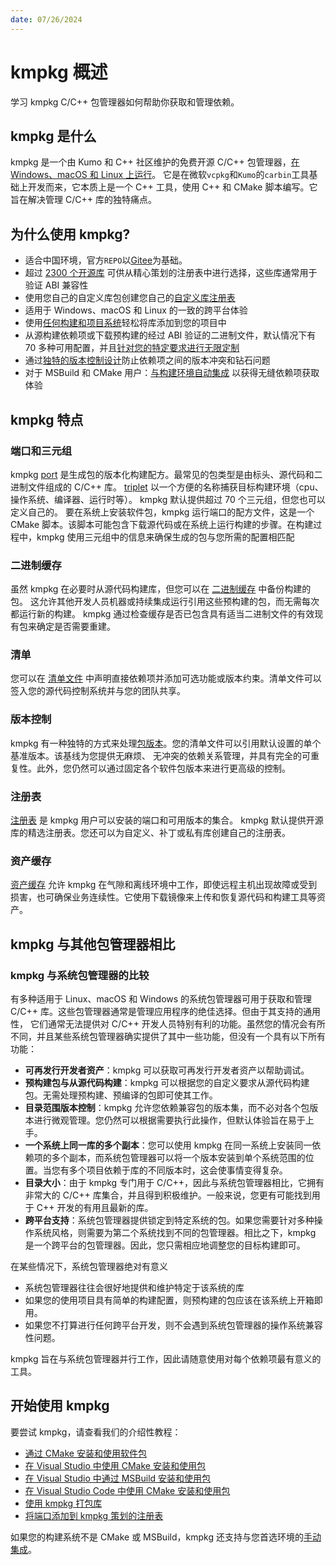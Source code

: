 ```yaml
---
date: 07/26/2024
---
```

# kmpkg 概述

学习 kmpkg C/C++ 包管理器如何帮助你获取和管理依赖。

## kmpkg 是什么

kmpkg 是一个由 Kumo 和 C++ 社区维护的免费开源 C/C++ 包管理器，[在 Windows、macOS 和 Linux 上运行](../concepts/supported-hosts.mdx)。
它是在微软`vcpkg`和`Kumo`的`carbin`工具基础上开发而来，它本质上是一个 C++ 工具，使用 C++ 和 CMake 脚本编写。它旨在解决管理 C/C++ 库的独特痛点。


## 为什么使用 kmpkg?

- 适合中国环境，官方`REPO`以[Gitee](https://gitee.com)为基础。
- 超过 [2300 个开源库](https://gitee.com/kumo-pub/kmpkg/tree/master/ports) 可供从精心策划的注册表中进行选择，这些库通常用于验证 ABI 兼容性
- 使用您自己的自定义库包创建您自己的[自定义库注册表](../maintainers/registries.mdx)
- 适用于 Windows、macOS 和 Linux 的一致的跨平台体验
- 使用[任何构建和项目系统](../concepts/build-system-integration.mdx)轻松将库添加到您的项目中
- 从源构建依赖项或下载预构建的经过 ABI 验证的二进制文件，默认情况下有 70 多种可用配置，并且[针对您的特定要求进行无限定制](../concepts/triplets.mdx)
- 通过[独特的版本控制设计](../users/versioning.concepts.mdx)防止依赖项之间的版本冲突和钻石问题
- 对于 MSBuild 和 CMake 用户：[与构建环境自动集成](../concepts/build-system-integration.mdx) 以获得无缝依赖项获取体验

## kmpkg 特点

### 端口和三元组

kmpkg [port](../concepts/ports.mdx) 是生成包的版本化构建配方。最常见的包类型是由标头、源代码和二进制文件组成的 C/C++ 库。
[triplet](../users/triplets.mdx) 以一个方便的名称捕获目标构建环境（cpu、操作系统、编译器、运行时等）。 kmpkg 默认提供超过 70 个三元组，但您也可以定义自己的。
要在系统上安装软件包，kmpkg 运行端口的配方文件，这是一个 CMake 脚本。该脚本可能包含下载源代码或在系统上运行构建的步骤。在构建过程中，kmpkg 使用三元组中的信息来确保生成的包与您所需的配置相匹配

### 二进制缓存


虽然 kmpkg 在必要时从源代码构建库，但您可以在 [二进制缓存](../consume/binary-caching-overview.mdx) 中备份构建的包。
这允许其他开发人员机器或持续集成运行引用这些预构建的包，而无需每次都运行新的构建。 kmpkg 通过检查缓存是否已包含具有适当二进制文件的有效现有包来确定是否需要重建。

### 清单

您可以在 [清单文件](../concepts/manifest-mode.mdx) 中声明直接依赖项并添加可选功能或版本约束。清单文件可以签入您的源代码控制系统并与您的团队共享。

### 版本控制

kmpkg 有一种独特的方式来处理[包版本](../users/versioning.concepts.mdx)。您的清单文件可以引用默认设置的单个基准版本。该基线为您提供无麻烦、
无冲突的依赖关系管理，并具有完全的可重复性。此外，您仍然可以通过固定各个软件包版本来进行更高级的控制。

### 注册表

[注册表](../concepts/registries.mdx) 是 kmpkg 用户可以安装的端口和可用版本的集合。 kmpkg 默认提供开源库的精选注册表。您还可以为自定义、补丁或私有库创建自己的注册表。

### 资产缓存

[资产缓存](../users/assetcaching.mdx) 允许 kmpkg 在气隙和离线环境中工作，即使远程主机出现故障或受到损害，也可确保业务连续性。它使用下载镜像来上传和恢复源代码和构建工具等资产。

## kmpkg 与其他包管理器相比

### kmpkg 与系统包管理器的比较


有多种适用于 Linux、macOS 和 Windows 的系统包管理器可用于获取和管理 C/C++ 库。这些包管理器通常是管理应用程序的绝佳选择。但由于其支持的通用性，
它们通常无法提供对 C/C++ 开发人员特别有利的功能。虽然您的情况会有所不同，并且某些系统包管理器确实提供了其中一些功能，但没有一个具有以下所有功能：

- **可再发行开发者资产**：kmpkg 可以获取可再发行开发者资产以帮助调试。
- **预构建包与从源代码构建**：kmpkg 可以根据您的自定义要求从源代码构建包。无需处理预构建、预编译的包即可使其工作。
- **目录范围版本控制**：kmpkg 允许您依赖兼容包的版本集，而不必对各个包版本进行微观管理。您仍然可以根据需要执行此操作，但默认体验旨在易于上手。
- **一个系统上同一库的多个副本**：您可以使用 kmpkg 在同一系统上安装同一依赖项的多个副本，而系统包管理器可以将一个版本安装到单个系统范围的位置。当您有多个项目依赖于库的不同版本时，这会使事情变得复杂。
- **目录大小**：由于 kmpkg 专门用于 C/C++，因此与系统包管理器相比，它拥有非常大的 C/C++ 库集合，并且得到积极维护。一般来说，您更有可能找到用于 C++ 开发的有用且最新的库。
- **跨平台支持**：系统包管理器提供锁定到特定系统的包。如果您需要针对多种操作系统风格，则需要为第二个系统找到不同的包管理器。相比之下，kmpkg 是一个跨平台的包管理器。因此，您只需相应地调整您的目标构建即可。

在某些情况下，系统包管理器绝对有意义

- 系统包管理器往往会很好地提供和维护特定于该系统的库
- 如果您的使用项目具有简单的构建配置，则预构建的包应该在该系统上开箱即用。
- 如果您不打算进行任何跨平台开发，则不会遇到系统包管理器的操作系统兼容性问题。

kmpkg 旨在与系统包管理器并行工作，因此请随意使用对每个依赖项最有意义的工具。

## 开始使用 kmpkg

要尝试 kmpkg，请查看我们的介绍性教程：

- [通过 CMake 安装和使用软件包](setup-kmpkg.mdx)
- [在 Visual Studio 中使用 CMake 安装和使用包](get-started-vs.mdx)
- [在 Visual Studio 中通过 MSBuild 安装和使用包](get-started-msbuild.mdx)
- [在 Visual Studio Code 中使用 CMake 安装和使用包](get-started-vscode.mdx)
- [使用 kmpkg 打包库](get-started-packaging.mdx)
- [将端口添加到 kmpkg 策划的注册表](get-started-adding-to-registry.mdx)

如果您的构建系统不是 CMake 或 MSBuild，kmpkg 还支持与您首选环境的[手动集成](../users/buildsystems/manual-integration.mdx)。
